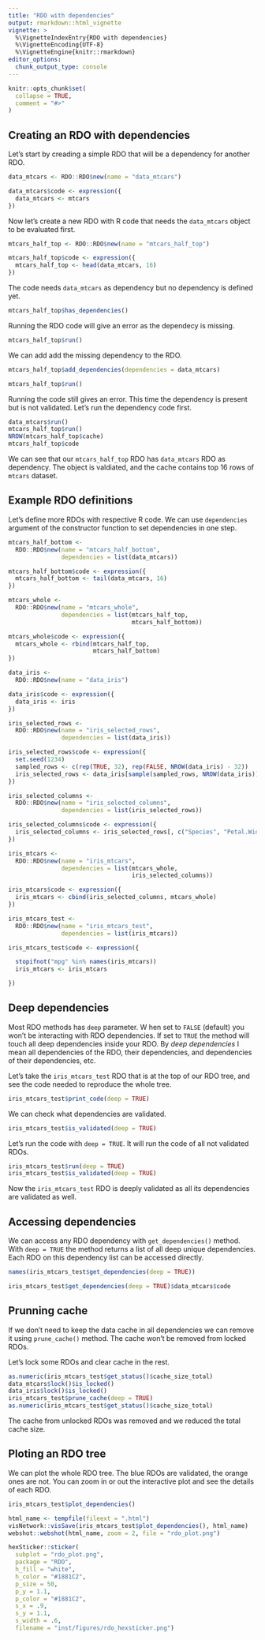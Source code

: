 ```yaml
---
title: "RDO with dependencies"
output: rmarkdown::html_vignette
vignette: >
  %\VignetteIndexEntry{RDO with dependencies}
  %\VignetteEncoding{UTF-8}
  %\VignetteEngine{knitr::rmarkdown}
editor_options: 
  chunk_output_type: console
---
```


```r
knitr::opts_chunk$set(
  collapse = TRUE,
  comment = "#>"
)
```

## Creating an RDO with dependencies

Let's start by creading a simple RDO that will be a dependency for another RDO.

```r
data_mtcars <- RDO::RDO$new(name = "data_mtcars")

data_mtcars$code <- expression({
  data_mtcars <- mtcars
})
```

Now let's create a new RDO with R code that needs the `data_mtcars` object
to be evaluated first. 

```r
mtcars_half_top <- RDO::RDO$new(name = "mtcars_half_top")

mtcars_half_top$code <- expression({
  mtcars_half_top <- head(data_mtcars, 16)
})
```

The code needs `data_mtcars` as dependency but no dependency is defined yet.

```r
mtcars_half_top$has_dependencies()
```

Running the RDO code will give an error as the dependecy is missing.

```r
mtcars_half_top$run()
```

We can add add the missing dependency to the RDO.

```r
mtcars_half_top$add_dependencies(dependencies = data_mtcars)

mtcars_half_top$run()
```

Running the code still gives an error. 
This time the dependency is present but is not validated.
Let's run the dependency code first.

```r
data_mtcars$run()
mtcars_half_top$run()
NROW(mtcars_half_top$cache)
mtcars_half_top$code
```

We can see that our `mtcars_half_top` RDO has `data_mtcars` RDO as dependency.
The object is valdiated, and the cache contains top 16 rows of `mtcars` dataset.

## Example RDO definitions

Let's define more RDOs with respective R code. 
We can use `dependencies` argument of the constructor 
function to set dependencies in one step.
 
```r
mtcars_half_bottom <-
  RDO::RDO$new(name = "mtcars_half_bottom",
               dependencies = list(data_mtcars))

mtcars_half_bottom$code <- expression({
  mtcars_half_bottom <- tail(data_mtcars, 16)
})

mtcars_whole <-
  RDO::RDO$new(name = "mtcars_whole",
               dependencies = list(mtcars_half_top,
                                   mtcars_half_bottom))

mtcars_whole$code <- expression({
  mtcars_whole <- rbind(mtcars_half_top,
                        mtcars_half_bottom)
})

data_iris <-
  RDO::RDO$new(name = "data_iris")

data_iris$code <- expression({
  data_iris <- iris
})

iris_selected_rows <-
  RDO::RDO$new(name = "iris_selected_rows",
               dependencies = list(data_iris))

iris_selected_rows$code <- expression({
  set.seed(1234)
  sampled_rows <- c(rep(TRUE, 32), rep(FALSE, NROW(data_iris) - 32))
  iris_selected_rows <- data_iris[sample(sampled_rows, NROW(data_iris)), ]
})

iris_selected_columns <-
  RDO::RDO$new(name = "iris_selected_columns",
               dependencies = list(iris_selected_rows))

iris_selected_columns$code <- expression({
  iris_selected_columns <- iris_selected_rows[, c("Species", "Petal.Width")]
})

iris_mtcars <-
  RDO::RDO$new(name = "iris_mtcars",
               dependencies = list(mtcars_whole,
                                   iris_selected_columns))

iris_mtcars$code <- expression({
  iris_mtcars <- cbind(iris_selected_columns, mtcars_whole)
})

iris_mtcars_test <-
  RDO::RDO$new(name = "iris_mtcars_test",
               dependencies = list(iris_mtcars))

iris_mtcars_test$code <- expression({

  stopifnot("mpg" %in% names(iris_mtcars))
  iris_mtcars <- iris_mtcars

})
```

## Deep dependencies

Most RDO methods has `deep` parameter. W
hen set to `FALSE` (default) you won't be interacting with RDO dependencies. 
If set to `TRUE` the method will touch all deep dependencies inside your RDO.
By _deep dependencies_ I mean all dependencies of the RDO, their dependencies, 
and dependencies of their dependencies, etc.

Let's take the `iris_mtcars_test` RDO that is at the top of our RDO tree,
and see the code needed to reproduce the whole tree. 

```r
iris_mtcars_test$print_code(deep = TRUE)
```

We can check what dependencies are validated.

```r
iris_mtcars_test$is_validated(deep = TRUE)
```

Let's run the code with `deep = TRUE`. 
It will run the code of all not validated RDOs.

```r
iris_mtcars_test$run(deep = TRUE)
iris_mtcars_test$is_validated(deep = TRUE)
```

Now the `iris_mtcars_test` RDO is deeply validated as all its dependencies are validated as well.

## Accessing dependencies

We can access any RDO dependency with `get_dependencies()` method.
With `deep = TRUE` the method returns a list of all deep unique dependencies.
Each RDO on this dependency list can be accessed directly. 

```r
names(iris_mtcars_test$get_dependencies(deep = TRUE))

iris_mtcars_test$get_dependencies(deep = TRUE)$data_mtcars$code
```

## Prunning cache

If we don't need to keep the data cache in all dependencies we can remove it 
using `prune_cache()` method. 
The cache won't be removed from locked RDOs.

Let's lock some RDOs and clear cache in the rest.

```r
as.numeric(iris_mtcars_test$get_status()$cache_size_total)
data_mtcars$lock()$is_locked()
data_iris$lock()$is_locked()
iris_mtcars_test$prune_cache(deep = TRUE)
as.numeric(iris_mtcars_test$get_status()$cache_size_total)
```

The cache from unlocked RDOs was removed and we reduced the total cache size.


## Ploting an RDO tree

We can plot the whole RDO tree. 
The blue RDOs are validated, the orange ones are not.
You can zoom in or out the interactive plot and see the details of 
each RDO. 

```r
iris_mtcars_test$plot_dependencies()
```

```r
html_name <- tempfile(fileext = ".html")
visNetwork::visSave(iris_mtcars_test$plot_dependencies(), html_name)
webshot::webshot(html_name, zoom = 2, file = "rdo_plot.png")

hexSticker::sticker(
  subplot = "rdo_plot.png", 
  package = "RDO", 
  h_fill = "white",
  h_color = "#1881C2",
  p_size = 50, 
  p_y = 1.1,
  p_color = "#1881C2", 
  s_x = .9, 
  s_y = 1.1, 
  s_width = .6,
  filename = "inst/figures/rdo_hexsticker.png")
```




